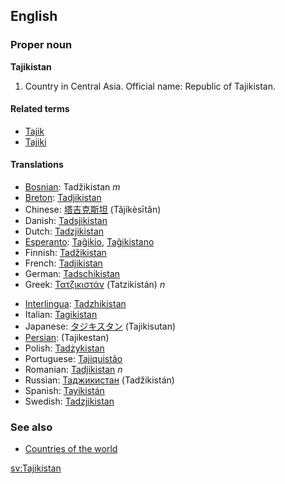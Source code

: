 ==English==
{{wikipedia}}
===Proper noun===
'''Tajikistan'''

# Country in Central Asia. Official name: Republic of Tajikistan.

====Related terms====
*[[Tajik]]
*[[Tajiki]]

====Translations====
{{top}}
*[[Bosnian]]: Tadžikistan ''m''
*[[Breton]]: [[Tadjikistan]]
*Chinese: [[塔吉克斯坦]] (Tǎjíkèsītǎn)
*Danish: [[Tadsjikistan]]
*Dutch: [[Tadzjikistan]]
*[[Esperanto]]: [[Taĝikio]], [[Taĝikistano]]
*Finnish: [[Tadžikistan]]
*French: [[Tadjikistan]]
*German: [[Tadschikistan]]
*Greek: [[Τατζικιστάν]] (Tatzikistán) ''n''
{{mid}}
*[[Interlingua]]: [[Tadzhikistan]]
*Italian: [[Tagikistan]]
*Japanese: [[タジキスタン]] (Tajikisutan)
*[[Persian]]: {{FAchar|[[تاجيكستان]]}} (Tajikestan)
*Polish: [[Tadżykistan]]
*Portuguese: [[Tajiquistão]]
*Romanian: [[Tadjikistan]] ''n''
*Russian: [[Таджикистан]] (Tadžikistán) {{m}}
*Spanish: [[Tayikistán]]
*Swedish: [[Tadzjikistan]]
{{bottom}}

===See also===
*[[Countries of the world]]

[[sv:Tajikistan]]